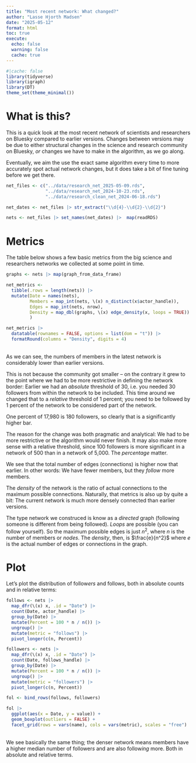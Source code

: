 ```yaml
---
title: "Most recent network: What changed?"
author: "Lasse Hjorth Madsen"
date: "2025-05-12"
format: html
toc: true
execute:
  echo: false
  warning: false
  cache: true
---
```


```r
#|cache: false
library(tidyverse)
library(igraph)
library(DT)
theme_set(theme_minimal())
```

# What is this?

This is a quick look at the most recent network of scientists and researchers on Bluesky compared to earlier versions. Changes between versions may be due to either structural changes in the science and research community on Bluesky, *or* changes we have to make in the algorithm, as we go along.

Eventually, we aim the use the exact same algorithm every time to more accurately spot actual network changes, but it does take a bit of fine tuning before we get there. 

```r
net_files <- c("../data/research_net_2025-05-09.rds",
               "../data/research_net_2024-10-23.rds",
               "../data/research_clean_net_2024-06-18.rds")

net_dates <- net_files |> str_extract("\\d{4}-\\d{2}-\\d{2}")

nets <- net_files |> set_names(net_dates) |>  map(readRDS)
```

# Metrics

The table below shows a few basic metrics from the big science and researchers networks we collected at some point in time.

```r
graphs <- nets |> map(graph_from_data_frame)
```

```r
net_metrics <- 
  tibble(.rows = length(nets)) |> 
  mutate(Date = names(nets),
         Members = map_int(nets, \(x) n_distinct(x$actor_handle)),
         Edges = map_int(nets, nrow),
         Density = map_dbl(graphs, \(x) edge_density(x, loops = TRUE))
         )

net_metrics |> 
  datatable(rownames = FALSE, options = list(dom = "t")) |> 
  formatRound(columns = "Density", digits = 4)
```
\
As we can see, the numbers of members in the latest network is considerably lower than earlier versions. 

This is not because the community got smaller -- on the contrary it grew to the point where we had to be more restrictive in defining the network border: Earlier we had an *absolute* threshold of 30, i.e. you needed 30 followers from within the network to be included. This time around we changed that to a *relative* threshold of 1 percent; you need to be followed by 1 percent of the network to be considered part of the network.

One percent of 17,980 is 180 followers, so clearly that is a significantly higher bar.

The reason for the change was both pragmatic and analytical: We had to be more restrictive or the algorithm would never finish. It may also make more sense with a relative threshold, since 100 followers is more significant in a network of 500 than in a network of 5,000. The *percentage* matter.

We see that the total number of edges (connections) is higher now that earlier. In other words: We have fewer members, but they *follow* more members.

The *density* of the network is the ratio of actual connections to the maximum possible connections. Naturally, that metrics is also up by quite a bit: The current network is much more densely connected than earlier versions.
 
The type network we construced is know as a *directed* graph (following someone is different from being followed). *Loops* are possible (you can follow yourself). So the maximum possible edges is just $n^2$, where $n$ is the number of members or *nodes*. The *density*, then, is $\frac{e}{n^2}$ where $e$ is the actual number of edges or connections in the graph.   

# Plot

Let's plot the distribution of follow*ers* and follow*s*, both in absolute counts and in relative terms:

```r
follows <- nets |> 
  map_dfr(\(x) x, .id = "Date") |>
  count(Date, actor_handle) |>
  group_by(Date) |> 
  mutate(Percent = 100 * n / n()) |> 
  ungroup() |> 
  mutate(metric = "follows") |> 
  pivot_longer(c(n, Percent))

followers <- nets |> 
  map_dfr(\(x) x, .id = "Date") |> 
  count(Date, follows_handle) |>
  group_by(Date) |> 
  mutate(Percent = 100 * n / n()) |> 
  ungroup() |> 
  mutate(metric = "followers") |> 
  pivot_longer(c(n, Percent))  

fol <- bind_rows(follows, followers)
```

```r
fol |> 
  ggplot(aes(x = Date, y = value)) +
  geom_boxplot(outliers = FALSE) +
  facet_grid(rows = vars(name), cols = vars(metric), scales = "free")
```
\
We see basically the same thing; the denser network means members have a higher median number of follower*s* and are also follow*ing* more. Both in absolute and relative terms.
